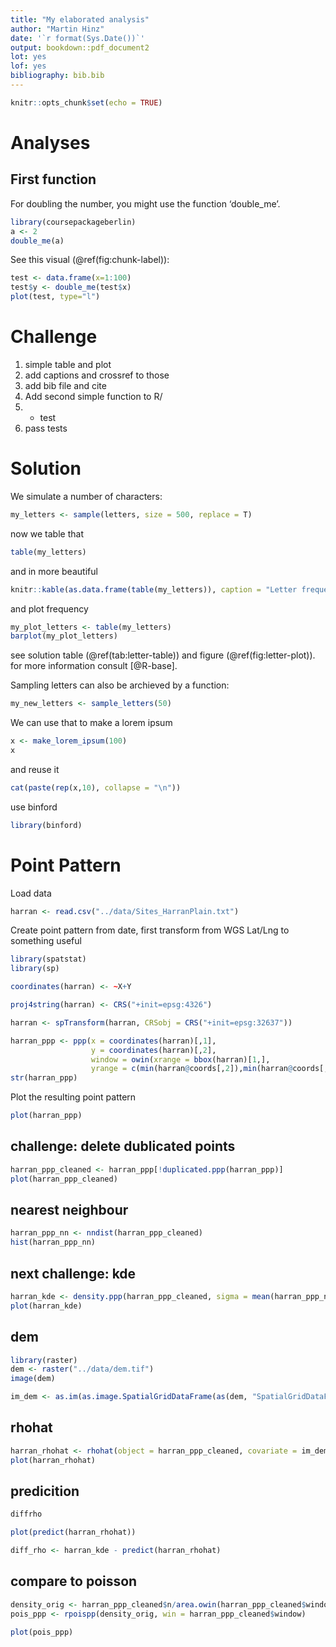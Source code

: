 ```yaml
---
title: "My elaborated analysis"
author: "Martin Hinz"
date: '`r format(Sys.Date())`'
output: bookdown::pdf_document2
lot: yes
lof: yes
bibliography: bib.bib
---
```



```r
knitr::opts_chunk$set(echo = TRUE)
```


# Analyses

## First function

For doubling the number, you might use the function 'double_me'.

```r
library(coursepackageberlin)
a <- 2
double_me(a)

```

See this visual (\@ref(fig:chunk-label)):


```r
test <- data.frame(x=1:100)
test$y <- double_me(test$x)
plot(test, type="l")

```

# Challenge

1. simple table and plot
2. add captions and crossref to those
3. add bib file and cite
4. Add second simple function to R/
5. + test
6. pass tests


# Solution

We simulate a number of characters:

```r
my_letters <- sample(letters, size = 500, replace = T)
```

now we table that

```r
table(my_letters)
```

and in more beautiful

```r
knitr::kable(as.data.frame(table(my_letters)), caption = "Letter frequency table")
```
and plot frequency

```r
my_plot_letters <- table(my_letters)
barplot(my_plot_letters)
```

see solution table (\@ref(tab:letter-table)) and figure (\@ref(fig:letter-plot)). for more information consult [@R-base].

Sampling letters can also be archieved by a function:


```r
my_new_letters <- sample_letters(50)
```

We can use that to make a lorem ipsum

```r
x <- make_lorem_ipsum(100)
x
```

and reuse it
```r
cat(paste(rep(x,10), collapse = "\n"))
```


use binford
```r
library(binford)
```


# Point Pattern
Load data

```r
harran <- read.csv("../data/Sites_HarranPlain.txt")
```

Create point pattern from date, first transform from WGS Lat/Lng to something useful

```r
library(spatstat)
library(sp)

coordinates(harran) <- ~X+Y

proj4string(harran) <- CRS("+init=epsg:4326")

harran <- spTransform(harran, CRSobj = CRS("+init=epsg:32637"))

harran_ppp <- ppp(x = coordinates(harran)[,1],
                  y = coordinates(harran)[,2],
                  window = owin(xrange = bbox(harran)[1,],
                  yrange = c(min(harran@coords[,2]),min(harran@coords[,2]+60000))))
str(harran_ppp)
```


Plot the resulting point pattern

```r
plot(harran_ppp)
```

## challenge: delete dublicated points
```r

harran_ppp_cleaned <- harran_ppp[!duplicated.ppp(harran_ppp)]
plot(harran_ppp_cleaned)
```
## nearest neighbour

```r
harran_ppp_nn <- nndist(harran_ppp_cleaned)
hist(harran_ppp_nn)
```

## next challenge: kde

```r
harran_kde <- density.ppp(harran_ppp_cleaned, sigma = mean(harran_ppp_nn))
plot(harran_kde)
```

## dem 

```r

library(raster)
dem <- raster("../data/dem.tif")
image(dem)

im_dem <- as.im(as.image.SpatialGridDataFrame(as(dem, "SpatialGridDataFrame")))
```
## rhohat

```r
harran_rhohat <- rhohat(object = harran_ppp_cleaned, covariate = im_dem)
plot(harran_rhohat)
```

## predicition
```r
diffrho

plot(predict(harran_rhohat))

diff_rho <- harran_kde - predict(harran_rhohat)


```

## compare to poisson

```r
density_orig <- harran_ppp_cleaned$n/area.owin(harran_ppp_cleaned$window)
pois_ppp <- rpoispp(density_orig, win = harran_ppp_cleaned$window)

plot(pois_ppp)
```

